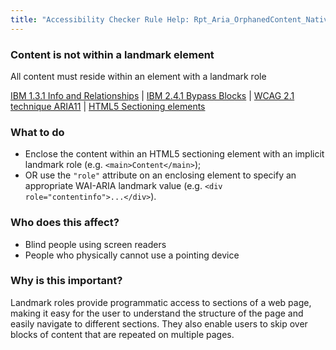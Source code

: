 ```yaml
---
title: "Accessibility Checker Rule Help: Rpt_Aria_OrphanedContent_Native_Host_Sematics"
---
```


<div className="toolHelp">
<Row>
<Column colLg={11} colMd={5} colSm={4} className="toolMain">

<div id="locLevel"></div>

### Content is not within a landmark element
All content must reside within an element with a landmark role

[IBM 1.3.1 Info and Relationships](https://www.ibm.com/able/guidelines/ci162/info_and_relationships.html) | [IBM 2.4.1 Bypass Blocks](http://www.ibm.com/able/guidelines/ci162/bypass_blocks.html) | [WCAG 2.1 technique ARIA11](https://www.w3.org/WAI/WCAG21/Techniques/aria/ARIA11) | [HTML5 Sectioning elements](https://www.w3.org/TR/wai-aria-practices/examples/landmarks/HTML5.html)

<div id="locSnippet"></div>

### What to do

* Enclose the content within an HTML5 sectioning element with an implicit landmark role (e.g. `<main>Content</main>`);
* OR use the `"role"` attribute on an enclosing element to specify an appropriate WAI-ARIA landmark value (e.g. `<div role="contentinfo">...</div>`).


</Column>
<Column colLg={5} colMd={3} colSm={4} className="toolLeft">

### Who does this affect?

* Blind people using screen readers
* People who physically cannot use a pointing device

### Why is this important?

Landmark roles provide programmatic access to sections of a web page, making it easy for the user to understand the structure of the page and easily navigate to different sections. They also enable users to skip over blocks of content that are repeated on multiple pages.

</Column>
</Row>
</div>
